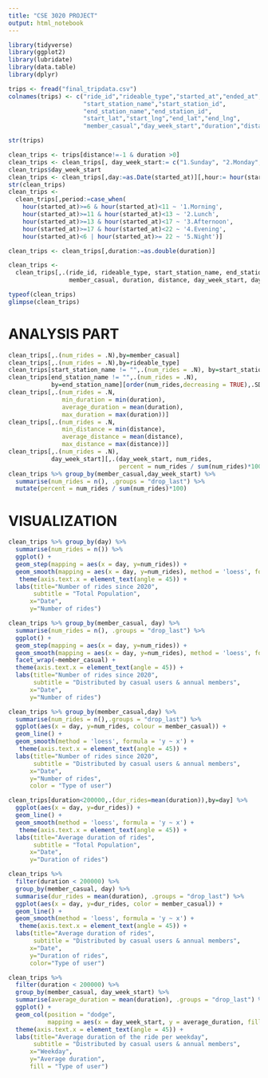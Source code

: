 ---
title: "CSE 3020 PROJECT"
output: html_notebook
---
```{r}
library(tidyverse)
library(ggplot2)
library(lubridate)
library(data.table)
library(dplyr)
```

```{r}
trips <- fread("final_tripdata.csv")
colnames(trips) <- c("ride_id","rideable_type","started_at","ended_at",
                     "start_station_name","start_station_id",
                     "end_station_name","end_station_id",
                     "start_lat","start_lng","end_lat","end_lng",
                     "member_casual","day_week_start","duration","distance")
```

```{r}
str(trips)
```

```{r}
clean_trips <- trips[distance!=-1 & duration >0]
clean_trips <- clean_trips[, day_week_start:= c("1.Sunday", "2.Monday", "3.Tuesday","4.Wednesday","5.Thursday","6.Friday","7.Saturday")[day_week_start]]
clean_trips$day_week_start
clean_trips <- clean_trips[,day:=as.Date(started_at)][,hour:= hour(started_at)]
str(clean_trips)
clean_trips <- 
  clean_trips[,period:=case_when(
    hour(started_at)>=6 & hour(started_at)<11 ~ '1.Morning',
    hour(started_at)>=11 & hour(started_at)<13 ~ '2.Lunch',
    hour(started_at)>=13 & hour(started_at)<17 ~ '3.Afternoon',
    hour(started_at)>=17 & hour(started_at)<22 ~ '4.Evening',
    hour(started_at)<6 | hour(started_at)>= 22 ~ '5.Night')]

clean_trips <- clean_trips[,duration:=as.double(duration)]

clean_trips <- 
  clean_trips[,.(ride_id, rideable_type, start_station_name, end_station_name, 
                 member_casual, duration, distance, day_week_start, day, hour, period)]

```

```{r}
typeof(clean_trips)
glimpse(clean_trips)
```
# ANALYSIS PART
```{r}
clean_trips[,.(num_rides = .N),by=member_casual]
clean_trips[,.(num_rides = .N),by=rideable_type]
clean_trips[start_station_name != "",.(num_rides = .N), by=start_station_name][order(num_rides,decreasing = TRUE),.SD[1:10]]
clean_trips[end_station_name != "",.(num_rides = .N),
            by=end_station_name][order(num_rides,decreasing = TRUE),.SD[1:10]]
clean_trips[,.(num_rides = .N, 
               min_duration = min(duration), 
               average_duration = mean(duration), 
               max_duration = max(duration))]
clean_trips[,.(num_rides = .N, 
               min_distance = min(distance), 
               average_distance = mean(distance), 
               max_distance = max(distance))]
clean_trips[,.(num_rides = .N),
            day_week_start][,.(day_week_start, num_rides, 
                               percent = num_rides / sum(num_rides)*100)][order(day_week_start)]
clean_trips %>% group_by(member_casual,day_week_start) %>%
  summarise(num_rides = n(), .groups = "drop_last") %>%
  mutate(percent = num_rides / sum(num_rides)*100)


```

# VISUALIZATION
```{r}
clean_trips %>% group_by(day) %>%
  summarise(num_rides = n()) %>%
  ggplot() +
  geom_step(mapping = aes(x = day, y=num_rides)) +
  geom_smooth(mapping = aes(x = day, y=num_rides), method = 'loess', formula = 'y ~ x') +
   theme(axis.text.x = element_text(angle = 45)) +
  labs(title="Number of rides since 2020",
       subtitle = "Total Population",
      x="Date",
      y="Number of rides")
```
```{r}
clean_trips %>% group_by(member_casual, day) %>%
  summarise(num_rides = n(), .groups = "drop_last") %>%
  ggplot() +
  geom_step(mapping = aes(x = day, y=num_rides)) +
  geom_smooth(mapping = aes(x = day, y=num_rides), method = 'loess', formula = 'y ~ x') +
  facet_wrap(~member_casual) +
  theme(axis.text.x = element_text(angle = 45)) +
  labs(title="Number of rides since 2020",
       subtitle = "Distributed by casual users & annual members",
      x="Date",
      y="Number of rides")
```

```{r}
clean_trips %>% group_by(member_casual,day) %>%
  summarise(num_rides = n(),.groups = "drop_last") %>%
  ggplot(aes(x = day, y=num_rides, colour = member_casual)) +
  geom_line() +
  geom_smooth(method = 'loess', formula = 'y ~ x') +
   theme(axis.text.x = element_text(angle = 45)) +
  labs(title="Number of rides since 2020",
       subtitle = "Distributed by casual users & annual members",
      x="Date",
      y="Number of rides",
      color = "Type of user")
```

```{r}
clean_trips[duration<200000,.(dur_rides=mean(duration)),by=day] %>%
  ggplot(aes(x = day, y=dur_rides)) +
  geom_line() +
  geom_smooth(method = 'loess', formula = 'y ~ x') +
   theme(axis.text.x = element_text(angle = 45)) +
  labs(title="Average duration of rides",
       subtitle = "Total Population",
      x="Date",
      y="Duration of rides")
```

```{r}
clean_trips %>% 
  filter(duration < 200000) %>% 
  group_by(member_casual, day) %>%
  summarise(dur_rides = mean(duration), .groups = "drop_last") %>%
  ggplot(aes(x = day, y=dur_rides, color = member_casual)) +
  geom_line() +
  geom_smooth(method = 'loess', formula = 'y ~ x') +
   theme(axis.text.x = element_text(angle = 45)) +
  labs(title="Average duration of rides",
       subtitle = "Distributed by casual users & annual members",
      x="Date",
      y="Duration of rides",
      color="Type of user")
```

```{r}
clean_trips %>% 
  filter(duration < 200000) %>% 
  group_by(member_casual, day_week_start) %>%
  summarise(average_duration = mean(duration), .groups = "drop_last") %>%
  ggplot() +
  geom_col(position = "dodge",
           mapping = aes(x = day_week_start, y = average_duration, fill = member_casual)) +
  theme(axis.text.x = element_text(angle = 45)) +
  labs(title="Average duration of the ride per weekday",
       subtitle = "Distributed by casual users & annual members",
      x="Weekday",
      y="Average duration",
      fill = "Type of user")

```
```{r}

```

